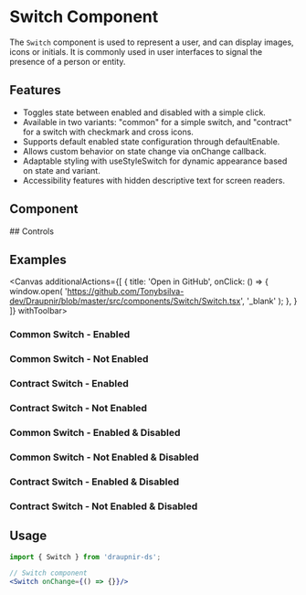 
<Meta of={SwitchStories} component={Switch}/>

# Switch Component
The `Switch` component is used to represent a user, and can display images, icons or initials. It is commonly used in user interfaces to signal the presence of a person or entity.

## Features
- Toggles state between enabled and disabled with a simple click.
- Available in two variants: "common" for a simple switch, and "contract" for a switch with checkmark and cross icons.
- Supports default enabled state configuration through defaultEnable.
- Allows custom behavior on state change via onChange callback.
- Adaptable styling with useStyleSwitch for dynamic appearance based on state and variant.
- Accessibility features with hidden descriptive text for screen readers.

## Component
<Primary />
## Controls
<Controls />

## Examples
<Canvas additionalActions={[
    {
      title: 'Open in GitHub',
      onClick: () => {
        window.open(
          'https://github.com/Tonybsilva-dev/Draupnir/blob/master/src/components/Switch/Switch.tsx',
          '_blank'
        );
      },
    }
  ]}
  withToolbar>
<div className="grid grid-cols-4 gap-4">
  <div>
    <h3 className="text-lg font-semibold mb-2">Common Switch - Enabled</h3>
    <Story of={SwitchStories.CommonEnabled} />
    <h3 className="text-lg font-semibold mt-4 mb-2">Common Switch - Not Enabled</h3>
    <Story of={SwitchStories.CommonNotEnabled} />
  </div>
  <div>
    <h3 className="text-lg font-semibold mb-2">Contract Switch - Enabled</h3>
    <Story of={SwitchStories.ContractEnabled} />
    <h3 className="text-lg font-semibold mt-4 mb-2">Contract Switch - Not Enabled</h3>
    <Story of={SwitchStories.ContractNotEnabled} />
  </div>
  <div>
    <h3 className="text-lg font-semibold mb-2">Common Switch - Enabled & Disabled</h3>
    <Story of={SwitchStories.CommonEnabledDisabled} />
    <h3 className="text-lg font-semibold mt-4 mb-2">Common Switch - Not Enabled & Disabled</h3>
    <Story of={SwitchStories.CommonNotEnabledDisabled} />
  </div>
  <div>
    <h3 className="text-lg font-semibold mb-2">Contract Switch - Enabled & Disabled</h3>
    <Story of={SwitchStories.ContractEnabledDisabled} />
    <h3 className="text-lg font-semibold mt-4 mb-2">Contract Switch - Not Enabled & Disabled</h3>
    <Story of={SwitchStories.ContractNotEnabledDisabled} />
  </div>
</div>

</Canvas>

## Usage
<div>

```jsx dark
import { Switch } from 'draupnir-ds';

// Switch component
<Switch onChange={() => {}}/>
```

</div>

